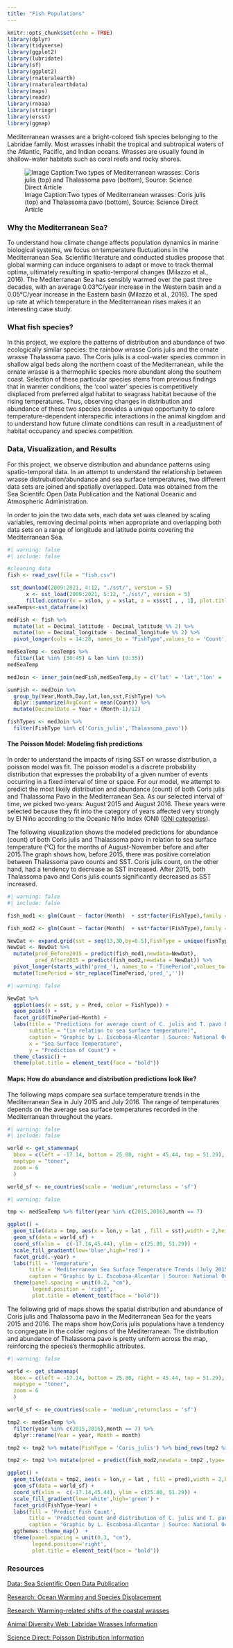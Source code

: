 ```yaml
---
title: "Fish Populations"
---
```


```r
knitr::opts_chunk$set(echo = TRUE)
library(dplyr)
library(tidyverse)
library(ggplot2)
library(lubridate)
library(sf)
library(ggplot2)
library(rnaturalearth)
library(rnaturalearthdata)
library(maps)
library(readr)
library(rnoaa)
library(stringr)
library(ersst)
library(ggmap)
```

Mediterranean wrasses are a bright-colored fish species belonging to the Labridae family. Most wrasses inhabit the tropical and subtropical waters of the Atlantic, Pacific, and Indian oceans. Wrasses are usually found in shallow-water habitats such as coral reefs and rocky shores.

![Image Caption:Two types of Mediterranean wrasses: Coris julis (top) and Thalassoma pavo (bottom), Source: Science Direct Article](fish.png)

### Why the Mediterranean Sea?
To understand how climate change affects population dynamics in marine biological systems, we focus on temperature fluctuations in the Mediterranean Sea. Scientific literature and conducted studies propose that global warming can induce organisms to adapt or move to track thermal optima, ultimately resulting in spatio-temporal changes (Milazzo et al., 2016). The Mediterranean Sea has sensibly warmed over the past three decades, with an average 0.03°C/year increase in the Western basin and a 0.05°C/year increase in the Eastern basin (Milazzo et al., 2016). The sped up rate at which temperature in the Mediterranean rises makes it an interesting case study.


### What fish species? 
In this project, we explore the patterns of distribution and abundance of two ecologically similar species: the rainbow wrasse Coris julis and the ornate wrasse Thalassoma pavo. The Coris julis is a cool-water species common in shallow algal beds along the northern coast of the Mediterranean, while the ornate wrasse is a thermophilic species more abundant along the southern coast. Selection of these particular species stems from previous findings that in warmer conditions, the 'cool water' species is competitively displaced from preferred algal habitat to seagrass habitat because of the rising temperatures. Thus, observing changes in distribution and abundance of these two species provides a unique opportunity to exlore temperature-dependent interspecific interactions in the animal kingdom and to understand how future climate conditions can result in a readjustment of habitat occupancy and species competition.


### Data, Visualization, and Results 
For this project, we observe distribution and abundance patterns using spatio-temporal data. In an attempt to understand the relationship between wrasse distrubution/abundance and sea surface temperatures, two different data sets are joined and spatially overlapped. Data was obtained from the Sea Scientifc Open Data Publication and the National Oceanic and Atmospheric Administration.

In order to join the two data sets, each data set was cleaned by scaling variables, removing decimal points when appropriate and overlapping both data sets on a range of longitude and latitude points covering the Mediterranean Sea.

```r
#| warning: false
#| include: false

#cleaning data
fish <- read_csv(file = "fish.csv")

 sst_download(2009:2021, 4:12, "./sst/", version = 5)
      x <- sst_load(2009:2021, 5:12, "./sst/", version = 5)
      filled.contour(x = x$lon, y = x$lat, z = x$sst[ , , 1], plot.title = title(main = "Sea Surface Temperatures Around the Globe", xlab = "Latitude", ylab = "Longitude"))
seaTemps<-sst_dataframe(x) 

medFish <- fish %>%
  mutate(lat = Decimal_latitude - Decimal_latitude %% 2) %>%
  mutate(lon = Decimal_longitude - Decimal_longitude %% 2) %>% 
  pivot_longer(cols = 14:28, names_to = "FishType",values_to = 'Count')

medSeaTemp <- seaTemps %>%
  filter(lat %in% (30:45) & lon %in% (0:35))
medSeaTemp

medJoin <- inner_join(medFish,medSeaTemp,by = c('lat' = 'lat','lon' = 'lon','Year' = 'year','Month' = 'month')) %>% mutate(TimePeriod = Year < 2015)

sumFish <- medJoin %>%
  group_by(Year,Month,Day,lat,lon,sst,FishType) %>%
  dplyr::summarize(AvgCount = mean(Count)) %>%
  mutate(DecimalDate = Year + (Month-1)/12)

fishTypes <- medJoin %>%
  filter(FishType %in% c('Coris_julis','Thalassoma_pavo'))
```


#### The Poisson Model: Modeling fish predictions
In order to understand the impacts of rising SST on wrasse distribution, a poisson model was fit. The poisson model is a discrete probability distribution that expresses the probability of a given number of events occurring in a fixed interval of time or space. For our model, we attempt to predict the most likely distribution and abundance (count) of both Coris julis and Thalassoma Pavo in the Mediterranean Sea. As our selected interval of time, we picked two years: August 2015 and August 2016. These years were selected because they fit into the category of years affected very strongly by El Niño according to the Oceanic Niño Index (ONI) ([ONI categories](https://ggweather.com/enso/oni.html)).

The following visualization shows the modeled predictions for abundance (count) of both Coris julis and Thalassoma pavo in relation to sea surface temperature (°C) for the months of August-November before and after 2015.The graph shows how, before 2015, there was positive correlation between Thalassoma pavo counts and SST. Coris julis count, on the other hand, had a tendency to decrease as SST increased. After 2015, both Thalassoma pavo and Coris julis counts significantly decreased as SST increased. 

```r
#| warning: false
#| include: false

fish_mod1 <- glm(Count ~ factor(Month)  + sst*factor(FishType),family = 'poisson',data = fishTypes %>% filter(Year < 2015))

fish_mod2 <- glm(Count ~ factor(Month)  + sst*factor(FishType),family = 'poisson',data = fishTypes %>% filter(Year >= 2015))

NewDat <- expand.grid(sst = seq(13,30,by=0.5),FishType = unique(fishTypes$FishType),Month = 7:11)
NewDat <- NewDat %>%
  mutate(pred_Before2015 = predict(fish_mod1,newdata=NewDat), 
         pred_After2015 = predict(fish_mod2,newdata = NewDat)) %>% 
  pivot_longer(starts_with('pred_'), names_to = 'TimePeriod',values_to = 'Pred') %>%
  mutate(TimePeriod = str_replace(TimePeriod,'pred_',''))
```

```r
#| warning: false

NewDat %>% 
  ggplot(aes(x = sst, y = Pred, color = FishType)) + 
  geom_point() + 
  facet_grid(TimePeriod~Month) +
  labs(title = "Predictions for average count of C. julis and T. pavo before and after 2015",
       subtitle = "(in relation to sea surface temperature)",
       caption = "Graphic by L. Escobosa-Alcantar | Source: National Oceanic and Atmospheric Administration",
       x = "Sea Surface Temperature",
       y = "Prediction of Count") +
  theme_classic() +
  theme(plot.title = element_text(face = "bold"))
```


#### Maps: How do abundance and distribution predictions look like?
The following maps compare sea surface temperature trends in the Mediterranean Sea in July 2015 and July 2016. The range of temperatures depends on the average sea surface temperatures recorded in the Mediterranean throughout the years. 

```r
#| warning: false
#| include: false

world <- get_stamenmap(
  bbox = c(left = -17.14, bottom = 25.80, right = 45.44, top = 51.29),
  maptype = "toner",
  zoom = 6
  )

world_sf <- ne_countries(scale = 'medium',returnclass = 'sf')
```

```r
#| warning: false

tmp <- medSeaTemp %>% filter(year %in% c(2015,2016),month == 7) 

ggplot() + 
  geom_tile(data = tmp, aes(x = lon,y = lat , fill = sst),width = 2,height= 2) + 
  geom_sf(data = world_sf) + 
  coord_sf(xlim =  c(-17.14,45.44), ylim = c(25.80, 51.29)) + 
  scale_fill_gradient(low='blue',high='red') + 
  facet_grid(.~year) +
  labs(fill = 'Temperature', 
       title = 'Mediterranean Sea Surface Temperature Trends (July 2015/2016)', 
       caption = "Graphic by L. Escobosa-Alcantar | Source: National Oceanic and Atmospheric Administration ") + ggthemes::theme_map() +  
  theme(panel.spacing = unit(0.2, "cm"), 
        legend.position = 'right',
        plot.title = element_text(face = "bold"))
```

The following grid of maps shows the spatial distribution and abundance of Coris julis and Thalassoma pavo in the Mediterranean Sea for the years 2015 and 2016. The maps show how,Coris julis populations have a tendency to congregate in the colder regions of the Mediterranean. The distribution and abundance of Thalassoma pavo is pretty uniform across the map, reinforcing the species's thermophilic attributes. 

```r
#| warning: false

world <- get_stamenmap(
  bbox = c(left = -17.14, bottom = 25.80, right = 45.44, top = 51.29),
  maptype = "toner",
  zoom = 6
  )

world_sf <- ne_countries(scale = 'medium',returnclass = 'sf')

tmp2 <- medSeaTemp %>% 
  filter(year %in% c(2015,2016),month == 7) %>% 
  dplyr::rename(Year = year, Month = month) 

tmp2 <- tmp2 %>% mutate(FishType = 'Coris_julis') %>% bind_rows(tmp2 %>% mutate(FishType = 'Thalassoma_pavo'))

tmp2 <- tmp2 %>% mutate(pred = predict(fish_mod2,newdata = tmp2 ,type='response')) %>% filter(!is.na(pred))

ggplot() + 
  geom_tile(data = tmp2, aes(x = lon,y = lat , fill = pred),width = 2,height= 2) + 
  geom_sf(data = world_sf) + 
  coord_sf(xlim =  c(-17.14,45.44), ylim = c(25.80, 51.29)) + 
  scale_fill_gradient(low='white',high='green') + 
  facet_grid(FishType~Year) + 
  labs(fill = 'Predict Fish Count', 
       title = 'Predicted count and distribution of C. julis and T. pavo in the Mediterranean Sea (July 2015/2016) ',
       caption = "Graphic by L. Escobosa-Alcantar | Source: National Oceanic and Atmospheric Administration ") + 
  ggthemes::theme_map()  + 
  theme(panel.spacing = unit(0.3, "cm"), 
        legend.position='right',
        plot.title = element_text(face = "bold"))
```


### Resources 

[Data: Sea Scientific Open Data Publication](https://www.seanoe.org/data/00756/86784/)

[Research: Ocean Warming and Species Displacement](https://besjournals.onlinelibrary.wiley.com/doi/full/10.1111/1365-2656.12053)

[Research: Warming-related shifts of the coastal wrasses](https://www.sciencedirect.com/science/article/abs/pii/S0141113616301155)

[Animal Diversity Web: Labridae Wrasses Information](https://animaldiversity.org/accounts/Labridae/)

[Science Direct: Poisson Distribution Information](https://www.sciencedirect.com/topics/mathematics/poisson-distribution) 